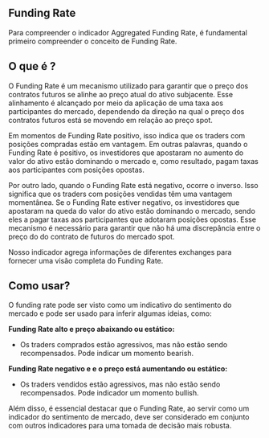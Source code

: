 ## Funding Rate 

Para compreender o indicador Aggregated Funding Rate, é fundamental primeiro compreender o conceito de Funding Rate.


## O que é ?

O Funding Rate é um mecanismo utilizado para garantir que o preço dos contratos futuros se alinhe ao preço atual do ativo subjacente. Esse alinhamento é alcançado por meio da aplicação de uma taxa aos participantes do mercado, dependendo da direção na qual o preço dos contratos futuros está se movendo em relação ao preço spot.



Em momentos de Funding Rate positivo, isso indica que os traders com posições compradas estão em vantagem. Em outras palavras, quando o Funding Rate é positivo, os investidores que apostaram no aumento do valor do ativo estão dominando o mercado e, como resultado, pagam taxas aos participantes com posições opostas. 

Por outro lado, quando o Funding Rate está negativo, ocorre o inverso. Isso significa que os traders com posições vendidas têm uma vantagem momentânea. Se o Funding Rate estiver negativo, os investidores que apostaram na queda do valor do ativo estão dominando o mercado, sendo eles a pagar taxas aos participantes que adotaram posições opostas.
Esse mecanismo é necessário para garantir que não há uma discrepância entre o preço do do contrato de futuros do mercado spot.

Nosso indicador agrega informações de diferentes exchanges para fornecer uma visão completa do Funding Rate.

## Como usar?

O funding rate pode ser visto como um indicativo do sentimento do mercado e pode ser usado para inferir algumas ideias, como:

**Funding Rate alto e preço abaixando ou estático:**

- Os traders comprados  estão agressivos, mas não estão sendo recompensados. Pode indicar um momento bearish.

**Funding Rate negativo e e o preço está aumentando ou estático:**

- Os traders vendidos estão agressivos, mas não estão sendo recompensados. Pode indicador um momento bullish.


Além disso, é essencial destacar que o Funding Rate, ao servir como um indicador do sentimento de mercado, deve ser considerado em conjunto com outros indicadores para uma tomada de decisão mais robusta.









